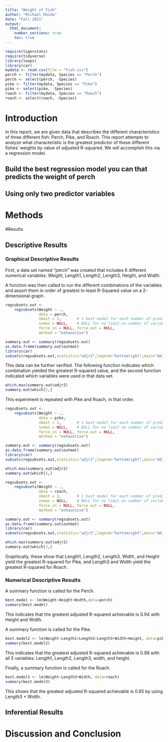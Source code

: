 ```yaml
---
title: "Weight of Fish"
author: "Michael Maida"
date: "Fall 2021"
output: 
  html_document:
    number_sections: true
    toc: true
---
```



```r
require(tigerstats)
require(tidyverse)
library(leaps)
library(car)
mydata <- read.csv(file = "Fish.csv")
perch <- filter(mydata, Species == "Perch")
perch <- select(perch, -Species)
pike <- filter(mydata, Species == "Pike")
pike <- select(pike, -Species)
roach <- filter(mydata, Species == "Roach")
roach <- select(roach, -Species)
```

# Introduction

<!--In this section you explain what you are trying to show.  Where did the data come from?  What is the research or other question you are trying to answer?!-->

In this report, we are given data that describes the different characteristics of three different fish: Perch, Pike, and Roach. This report attempts to analyze what characteristic is the greatest predictor of these different fishes' weights by value of adjusted R-squared. We will accomplish this via a regression model.

## Build the best regression model you can that predicts the weight of perch
## Using only two predictor variables  


# Methods

<!--Decide on your methods:  use "variable analysis" or other appropriate descriptors.  Make sure to choose at least one graphical method and at least one numerical method.!-->

#Results

<!--Divide this section into two sub-sections:  One for your descriptive  results and one for your inferential results.!-->

## Descriptive Results

### Graphical Descriptive Results

<!--Graphical results here.  Make sure to show your code.  Provide appropriate labels for axes, giving units if possible, and provide a good title for the graph, too.  Use the graphical results to describe the patterns if any that exist in the data as focused toward the research question!-->

First, a data set named "perch" was created that includes 6 different numerical variables: Weight, Length1, Length2, Length3, Height, and Width.

A function was then called to run the different combinations of the variables and assort them in order of greatest to least R-Squared value on a 2-dimensional graph.

```r
regsubsets.out <-
    regsubsets(Weight ~ .,
               data = perch,
               nbest = 1,       # 1 best model for each number of predictors
               nvmax = NULL,    # NULL for no limit on number of variables
               force.in = NULL, force.out = NULL,
               method = "exhaustive")

summary.out <- summary(regsubsets.out)
as.data.frame(summary.out$outmat)
library(car)
subsets(regsubsets.out,statistic="adjr2",legend="bottomright",main="Adjusted R^2")
```

This data can be further verified. The following function indicates which combination yielded the greatest R-squared value, and the second function indicated which variables were used in that data set.

```r
which.max(summary.out$adjr2)
summary.out$which[2,]
```

This experiment is repeated with Pike and Roach, in that order.

```r
regsubsets.out <-
    regsubsets(Weight ~ .,
               data = pike,
               nbest = 1,       # 1 best model for each number of predictors
               nvmax = NULL,    # NULL for no limit on number of variables
               force.in = NULL, force.out = NULL,
               method = "exhaustive")

summary.out <- summary(regsubsets.out)
as.data.frame(summary.out$outmat)
library(car)
subsets(regsubsets.out,statistic="adjr2",legend="bottomright",main="Adjusted R^2")
```

```r
which.max(summary.out$adjr2)
summary.out$which[5,]
```

```r
regsubsets.out <-
    regsubsets(Weight ~ .,
               data = roach,
               nbest = 1,       # 1 best model for each number of predictors
               nvmax = NULL,    # NULL for no limit on number of variables
               force.in = NULL, force.out = NULL,
               method = "exhaustive")

summary.out <- summary(regsubsets.out)
as.data.frame(summary.out$outmat)
library(car)
subsets(regsubsets.out,statistic="adjr2",legend="bottomright",main="Adjusted R^2")
```

```r
which.max(summary.out$adjr2)
summary.out$which[2,]
```

Graphically, these show that Length1, Length2, Length3, Width, and Height yield the greatest R-squared for Pike, and Length3 and Width yield the greatest R-squared for Roach.

### Numerical Descriptive Results

<!--Numerical results go here. Use the numerical results to describe the patterns if any that exist in the data as focused toward the research question!-->

A summary function is called for the Perch.

```r
best.model <- lm(Weight~Height+Width,data=perch)
summary(best.model)
```

This indicates that the greatest adjusted R-squared achievable is 0.94 with Height and Width.

A summary function is called for the Pike.

```r
best.model2 <- lm(Weight~Length1+Length2+Length3+Width+Height, data=pike)
summary(best.model2)
```

This indicates that the greatest adjusted R-squared achievable is 0.98 with all 5 variables: Length1, Length2, Length3, width, and height.

Finally, a summary function is called for the Roach.

```r
best.model3 <- lm(Weight~Length3+Width, data=roach)
summary(best.model3)
```

This shows that the greatest adjusted R-squared achievable is 0.85 by using Length3 + Width.

## Inferential Results

<!--State hypothesis clearly.  Make sure your discussion of the inferential test covers all the aspects that the test output produces, such as test statistic, p-value etc.  Make a decision about the null hypothesis, explain the assumptions on which the selected test/procedure was based, and why the chosen procedure satisfys the assumptions and is appropriate to answer the research question!-->


# Discussion and Conclusion

<!--Discussion and conclusion here.  If you found a relationship be sure to consider whether the relationship occurs because one of the variavbles causes the other, or whether they perhasps are related for some other reason.  Watch the chapter 6 videos from the GeorgeTown videos collection.!-->
